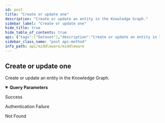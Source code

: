 ```yaml
---
id: post
title: "Create or update one"
description: "Create or update an entity in the Knowledge Graph."
sidebar_label: "Create or update one"
hide_title: true
hide_table_of_contents: true
api: {"tags":["Dataset"],"description":"Create or update an entity in the Knowledge Graph.","operationId":"post","parameters":[{"name":"uri","in":"query","description":"The entity's URI","required":true,"schema":{"type":"string"}},{"name":"private","in":"query","description":"Whether the entity should be hidden from Linked Data and GraphQL","required":false,"schema":{"type":"boolean","default":true},"example":true}],"requestBody":{"content":{"application/ld+json":{}},"required":true},"responses":{"200":{"description":"Success"},"401":{"description":"Authentication Failure"},"404":{"description":"Not Found"}},"security":[{"ApiKey":[]}],"method":"post","path":"/dataset","servers":[{"url":"https://api.wordlift.io/middleware"}],"securitySchemes":{"ApiKey":{"type":"apiKey","description":"`Key {your key}`","name":"Authorization","in":"header"}},"info":{"title":"Middleware","description":"Perform CRUD operations on the Knowledge Graph.","termsOfService":"https://wordlift.io/terms-of-service/","contact":{"name":"WordLift","url":"https://wordlift.io","email":"hello@wordlift.io"},"license":{"name":"(c) copyright 2022-present WordLift","url":"https://wordlift.io"},"version":"1.0"},"postman":{"name":"Create or update one","description":{"content":"Create or update an entity in the Knowledge Graph.","type":"text/plain"},"url":{"path":["dataset"],"host":["{{baseUrl}}"],"query":[{"disabled":false,"description":{"content":"(Required) The entity's URI","type":"text/plain"},"key":"uri","value":""},{"disabled":false,"description":{"content":"Whether the entity should be hidden from Linked Data and GraphQL","type":"text/plain"},"key":"private","value":""}],"variable":[]},"header":[{"key":"Content-Type","value":"application/ld+json"}],"method":"POST","body":{"mode":"raw","raw":"\"\"","options":{"raw":{"language":"json"}}},"auth":{"type":"apikey","apikey":[{"type":"any","value":"Authorization","key":"key"},{"type":"any","value":"<API Key>","key":"value"},{"type":"any","value":"header","key":"in"}]}}}
sidebar_class_name: "post api-method"
info_path: api/middleware/middleware
---
```



## Create or update one



Create or update an entity in the Knowledge Graph.

<details style={{"marginBottom":"1rem"}} data-collapsed={false} open={true}><summary style={{}}><strong>Query Parameters</strong></summary><div><ul><ParamsItem className={"paramsItem"} param={{"name":"uri","in":"query","description":"The entity's URI","required":true,"schema":{"type":"string"}}}></ParamsItem><ParamsItem className={"paramsItem"} param={{"name":"private","in":"query","description":"Whether the entity should be hidden from Linked Data and GraphQL","required":false,"schema":{"type":"boolean","default":true},"example":true}}></ParamsItem></ul></div></details><div><ApiTabs><TabItem label={"200"} value={"200"}><div>

Success

</div><div></div></TabItem><TabItem label={"401"} value={"401"}><div>

Authentication Failure

</div><div></div></TabItem><TabItem label={"404"} value={"404"}><div>

Not Found

</div><div></div></TabItem></ApiTabs></div>
      
